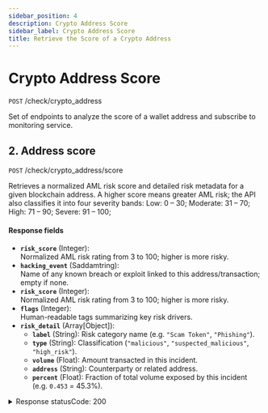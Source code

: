 ```yaml
---
sidebar_position: 4
description: Crypto Address Score
sidebar_label: Crypto Address Score
title: Retrieve the Score of a Crypto Address
---
```



# Crypto Address Score

`POST`  /check/crypto_address

Set of endpoints to analyze the score of a wallet address and subscribe to monitoring service.









## 2. Address score

`POST` /check/crypto_address/score

Retrieves a normalized AML risk score and detailed risk metadata for a given blockchain address.
A higher score means greater AML risk; the API also classifies it into four severity bands:
Low: 0 – 30; 
Moderate: 31 – 70;
High: 71 – 90;
Severe: 91 – 100;

#### Response fields
- **`risk_score`** (Integer):  
  Normalized AML risk rating from 3 to 100; higher is more risky.
- **`hacking_event`** (Saddamtring):  
  Name of any known breach or exploit linked to this address/transaction; empty if none.
- **`risk_score`** (Integer):  
  Normalized AML risk rating from 3 to 100; higher is more risky.
- **`flags`** (Integer):  
  Human-readable tags summarizing key risk drivers.
- **`risk_detail`** (Array[Object]):  
  - **`label`** (String): Risk category name (e.g. `"Scam Token"`, `"Phishing"`).  
  - **`type`** (String): Classification (`"malicious"`, `"suspected_malicious"`, `"high_risk"`).  
  - **`volume`** (Float): Amount transacted in this incident.  
  - **`address`** (String): Counterparty or related address.  
  - **`percent`** (Float): Fraction of total volume exposed by this incident (e.g. `0.453` = 45.3%).  


<details>
  <summary>Response statusCode: 200</summary>
  <div>
    ```js
    {
   
    "risk_score": 3,
    hacking_event: ""
    "flags": [
        "Interact With Malicious Address",
        "Interact With Suspected Malicious Address",
        "Interact With High-risk Tag Address"
    ],
    "risk_detail": [
        {
            "label": "Scam Token",
            "type": "suspected_malicious",
            "volume": 3132.761,
            "address": "0xc41ada125a0469d31be86129324c0f14349d03f2",
            "percent": 0.0
        },
        {
            "label": "FixedFloat",
            "type": "high_risk",
            "volume": 148.719,
            "address": "0x4e5b2e1dc63f6b91cb6cd759936495434c7e972f",
            "percent": 0.0
        },
        {
            "label": "Phishing",
            "type": "suspected_malicious",
            "volume": 39.697,
            "address": "0x8aa4e5cdaf7abac39c3c52e52ae58e0739edb405",
            "percent": 0.0
        },
        {
            "label": "Fake_Phishing198655",
            "type": "malicious",
            "volume": 26.465,
            "address": "0x44969ffb6d3277e47b7646cac94def716cc6840a",
            "percent": 0.0
        },
        {
            "label": "Fake_Phishing318739",
            "type": "malicious",
            "volume": 0.051,
            "address": "0x106a4821eef5d786fb4253909652910c59bc7765",
            "percent": 0.0
        }
    ]
}

```
  </div>
</details>

## 3. Transaction Score
`POST` /check/crypto_address/transaction/score

Summarizes the count and share of inbound and outbound transactions by category.
#### Response fields
- **`received_txs`** (Array[Object])  
  List of inbound transaction categories. Each object contains:
  - **`action`** (String): Category name (e.g. “Swap”, “DEX”, “Bridge”).  
  - **`count`** (Integer): Number of transactions in this category.  
  - **`proportion`** (Float): Percentage of total received transactions (e.g. `27.08` = 27.08%).

- **`spent_txs`** (Array[Object])  
  List of outbound transaction categories. Each object contains the same fields as `received_txs`:
 
<details>
  <summary>Response statusCode: 200</summary>
  <div>
    ```js
    {
      "received_txs": [
        {
          "action": "Swap",
          "count": 286,
          "proportion": 27.08
        },
        {
          "action": "Liquidity market making",
          "count": 7,
          "proportion": 0.66
        },
        {
          "action": "Transfer",
          "count": 384,
          "proportion": 36.36
        },
        
      ],
      "spent_txs": [
        {
          "action": "Exchange",
          "count": 33,
          "proportion": 45.21
        },
        {
          "action": "Transfer",
          "count": 33,
          "proportion": 45.21
        }
       
      ]
    }
    ```
  </div>
</details>